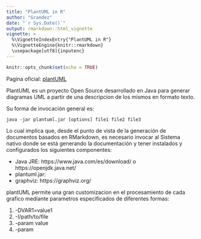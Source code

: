```yaml
---
title: "PlantUML in R"
author: "Grandez"
date: "`r Sys.Date()`"
output: rmarkdown::html_vignette
vignette: >
  %\VignetteIndexEntry{"PlantUML in R"}
  %\VignetteEngine{knitr::rmarkdown}
  \usepackage[utf8]{inputenc}
---
```


```r
knitr::opts_chunk$set(echo = TRUE)
```

Pagina oficial: [plantUML](https://plantuml.com)

PlantUML es un proyecto Open Source desarrollado en Java para generar diagramas UML a partir de una descripcion de los mismos en formato texto.

Su forma de invocación general es:

```java -jar plantuml.jar [options] file1 file2 file3```

Lo cual implica que, desde el punto de vista de la generación de documentos basados en RMarkdown, es necesario invocar al Sistema nativo donde se está generando la documentación y tener instalados y configurados los siguientes componentes:

- Java JRE: https://www.java.com/es/download/ o https://openjdk.java.net/
- plantuml.jar: 
- graphviz: https://graphviz.org/

plantUML permite una gran customizacion en el procesamiento de cada grafico mediante parametros especificados de diferentes formas:

1. -DVAR1=value1
2. -I/path/to/file
3. -param value
4. -param
